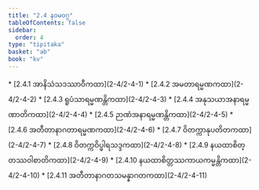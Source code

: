 ```yaml
---
title: "2.4 နဝမဝဂ္ဂ"
tableOfContents: false
sidebar:
  order: 4
type: "tipitaka"
basket: "ab"
book: "kv"
---
```



<DynamicBreadcrumb />



<TableOfContents book="kv" section="2.4">
* [2.4.1 အာနိသံသဒဿာဝီကထာ](2-4/2-4-1)
* [2.4.2 အမတာရမ္မဏကထာ](2-4/2-4-2)
* [2.4.3 ရူပံသာရမ္မဏန္တိကထာ](2-4/2-4-3)
* [2.4.4 အနုသယာအနာရမ္မဏာတိကထာ](2-4/2-4-4)
* [2.4.5 ဉာဏံအနာရမ္မဏန္တိကထာ](2-4/2-4-5)
* [2.4.6 အတီတာနာဂတာရမ္မဏကထာ](2-4/2-4-6)
* [2.4.7 ဝိတက္ကာနုပတိတကထာ](2-4/2-4-7)
* [2.4.8 ဝိတက္ကဝိပ္ဖါရသဒ္ဒကထာ](2-4/2-4-8)
* [2.4.9 နယထာစိတ္တဿဝါစာတိကထာ](2-4/2-4-9)
* [2.4.10 နယထာစိတ္တဿကာယကမ္မန္တိကထာ](2-4/2-4-10)
* [2.4.11 အတီတာနာဂတသမန္နာဂတကထာ](2-4/2-4-11)
</TableOfContents>